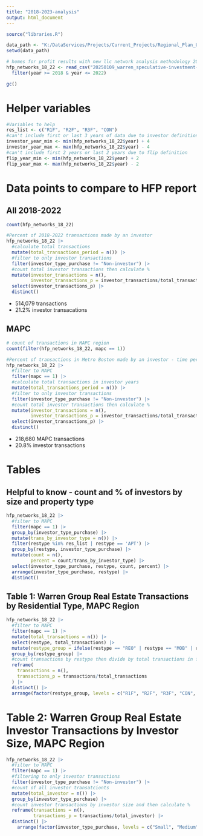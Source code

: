 ```yaml
---
title: "2018-2023-analysis"
output: html_document
---
```


```r
source("libraries.R")

data_path <- "K:/DataServices/Projects/Current_Projects/Regional_Plan_Update_Research/Speculative Investment/Data/"
setwd(data_path)

# homes for profit results with new llc network analysis methodology 2000-2023 data
hfp_networks_18_22 <- read_csv("20250109_warren_speculative-investment-analysis-dataset_withforeclosure_5yr-window-networks.csv") |> 
  filter(year >= 2018 & year <= 2022)

gc()
```


# Helper variables
```r
#Variables to help
res_list <- c("R1F", "R2F", "R3F", "CON")
#can't include first or last 3 years of data due to investor definitions
investor_year_min <- min(hfp_networks_18_22$year) + 4
investor_year_max <- max(hfp_networks_18_22$year) - 4
#can't include first 2 years or last 2 years due to flip definition
flip_year_min <- min(hfp_networks_18_22$year) + 2
flip_year_max <- max(hfp_networks_18_22$year) - 2
```


# Data points to compare to HFP report

## All 2018-2022
```r
count(hfp_networks_18_22)

#Percent of 2018-2022 transactions made by an investor
hfp_networks_18_22 |> 
  #calculate total transactions 
  mutate(total_transactions_period = n()) |>
  #filter to only investor transactions
  filter(investor_type_purchase != "Non-investor") |>
  #count total investor transactions then calculate %
  mutate(investor_transactions = n(),
         investor_transactions_p = investor_transactions/total_transactions_period) |>
  select(investor_transactions_p) |>
  distinct() 
```
- 514,079 transactions
- 21.2% investor transacations

## MAPC
```r
# count of transactions in MAPC region
count(filter(hfp_networks_18_22, mapc == 1))

#Percent of transactions in Metro Boston made by an investor - time period?
hfp_networks_18_22 |> 
  #filter to MAPC
  filter(mapc == 1) |>
  #calculate total transactions in investor years
  mutate(total_transactions_period = n()) |>
  #filter to only investor transactions
  filter(investor_type_purchase != "Non-investor") |>
  #count total investor transactions then calculate %
  mutate(investor_transactions = n(),
         investor_transactions_p = investor_transactions/total_transactions_period) |>
  select(investor_transactions_p) |>
  distinct() 
```
- 218,680 MAPC transactions
- 20.8% investor transactions

# Tables

## Helpful to know - count and % of investors by size and property type
```r
hfp_networks_18_22 |> 
  #filter to MAPC
  filter(mapc == 1) |>
  group_by(investor_type_purchase) |>
  mutate(trans_by_investor_type = n()) |>
  filter(restype %in% res_list | restype == 'APT') |>
  group_by(restype, investor_type_purchase) |>
  mutate(count = n(),
         percent = count/trans_by_investor_type) |>
  select(investor_type_purchase, restype, count, percent) |>
  arrange(investor_type_purchase, restype) |>
  distinct()
```


## Table 1: Warren Group Real Estate Transactions by Residential Type, MAPC Region
```r
hfp_networks_18_22 |> 
  #filter to MAPC
  filter(mapc == 1) |>
  mutate(total_transactions = n()) |> 
  select(restype, total_transactions) |>
  mutate(restype_group = ifelse(restype == "REO" | restype == "MOB" | restype == "MUR" | restype == "NEW" | restype == "OMR", "Other Residential Buildings", restype)) |> 
  group_by(restype_group) |>
  #count transactions by restype then divide by total transactions in full dataset
  reframe(
    transactions = n(),
    transactions_p = transactions/total_transactions
  ) |>
  distinct() |> 
  arrange(factor(restype_group, levels = c("R1F", "R2F", "R3F", "CON", "APT", "Other Residential Buildings")))
```


# Table 2: Warren Group Real Estate Investor Transactions by Investor Size, MAPC Region
```r
hfp_networks_18_22 |> 
  #filter to MAPC
  filter(mapc == 1) |>
  #filtering to only investor transactions
  filter(investor_type_purchase != "Non-investor") |>
  #count of all investor transatcionts
  mutate(total_investor = n()) |>
  group_by(investor_type_purchase) |>
  #count investor transactions by investor size and then calculate %
  reframe(transactions = n(),
          transactions_p = transactions/total_investor) |>
  distinct() |> 
    arrange(factor(investor_type_purchase, levels = c("Small", "Medium", "Large", "Institutional")))
```


```r

```

